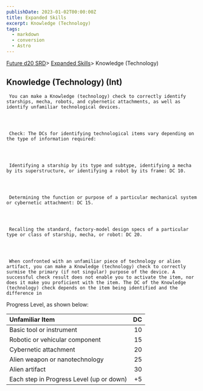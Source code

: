 ```yaml
---
publishDate: 2023-01-02T00:00:00Z
title: Expanded Skills
excerpt: Knowledge (Technology)
tags:
  - markdown
  - conversion
  - Astro
---
```







[Future d20 SRD](/#futureD20)> [Expanded Skills](future-d20-srd-expanded-skills-index)> Knowledge (Technology)
    





## Knowledge (Technology) (Int)
    



     You can make a Knowledge (technology) check to correctly identify starships, mecha, robots, and cybernetic attachments, as well as identify unfamiliar technological devices.
    



     Check: The DCs for identifying technological items vary depending on the type of information required:
    



     Identifying a starship by its type and subtype, identifying a mecha by its superstructure, or identifying a robot by its frame: DC 10.
    



     Determining the function or purpose of a particular mechanical system or cybernetic attachment: DC 15.
    



     Recalling the standard, factory-model design specs of a particular type or class of starship, mecha, or robot: DC 20.
    



     When confronted with an unfamiliar piece of technology or alien artifact, you can make a Knowledge (technology) check to correctly surmise the primary (if not singular) purpose of the device. A successful check result does not enable you to activate the item, nor does it make you proficient with the item. The DC of the Knowledge (technology) check depends on the item being identified and the difference in
Progress Level, as shown below:
    


| Unfamiliar Item | DC |
| :----------------- | ----: |
| Basic tool or instrument | 10 |
| Robotic or vehicular component | 15 |
| Cybernetic attachment | 20 |
| Alien weapon or nanotechnology | 25 |
| Alien artifact | 30 |
| Each step in Progress Level (up or down) | +5 |






